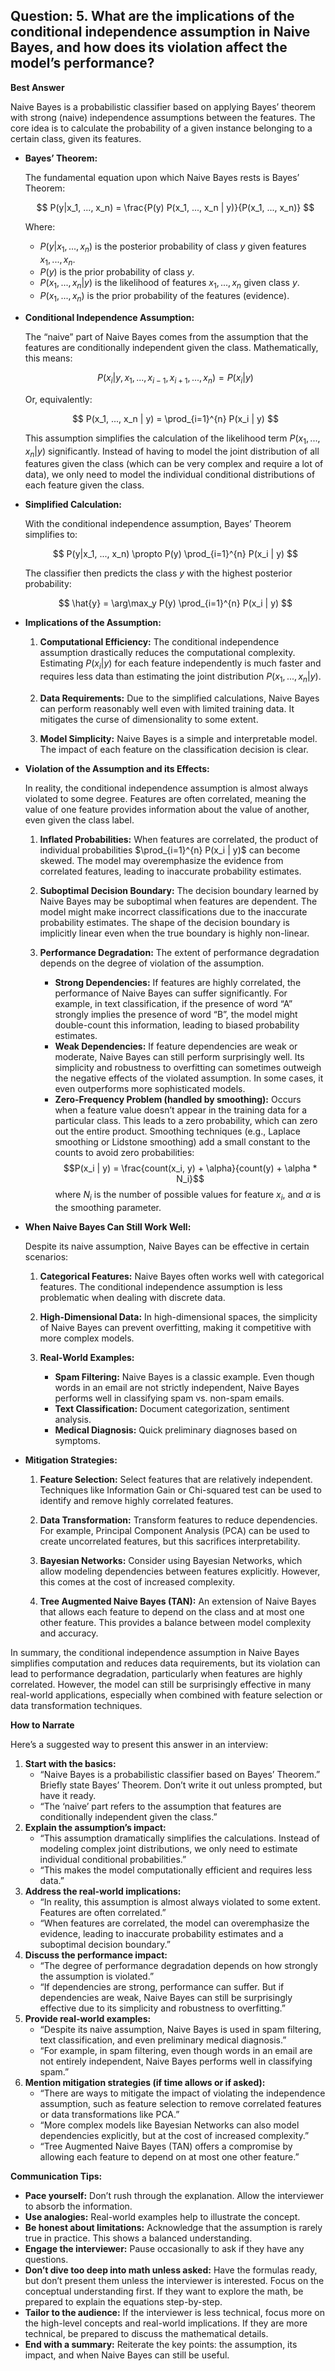 ## Question: 5. What are the implications of the conditional independence assumption in Naive Bayes, and how does its violation affect the model’s performance?

**Best Answer**

Naive Bayes is a probabilistic classifier based on applying Bayes' theorem with strong (naive) independence assumptions between the features. The core idea is to calculate the probability of a given instance belonging to a certain class, given its features.

*   **Bayes' Theorem:**

    The fundamental equation upon which Naive Bayes rests is Bayes' Theorem:

    $$
    P(y|x_1, ..., x_n) = \frac{P(y) P(x_1, ..., x_n | y)}{P(x_1, ..., x_n)}
    $$

    Where:

    *   $P(y|x_1, ..., x_n)$ is the posterior probability of class $y$ given features $x_1, ..., x_n$.
    *   $P(y)$ is the prior probability of class $y$.
    *   $P(x_1, ..., x_n | y)$ is the likelihood of features $x_1, ..., x_n$ given class $y$.
    *   $P(x_1, ..., x_n)$ is the prior probability of the features (evidence).

*   **Conditional Independence Assumption:**

    The "naive" part of Naive Bayes comes from the assumption that the features are conditionally independent given the class. Mathematically, this means:

    $$
    P(x_i | y, x_1, ..., x_{i-1}, x_{i+1}, ..., x_n) = P(x_i | y)
    $$

    Or, equivalently:

    $$
    P(x_1, ..., x_n | y) = \prod_{i=1}^{n} P(x_i | y)
    $$

    This assumption simplifies the calculation of the likelihood term $P(x_1, ..., x_n | y)$ significantly. Instead of having to model the joint distribution of all features given the class (which can be very complex and require a lot of data), we only need to model the individual conditional distributions of each feature given the class.

*   **Simplified Calculation:**

    With the conditional independence assumption, Bayes' Theorem simplifies to:

    $$
    P(y|x_1, ..., x_n) \propto P(y) \prod_{i=1}^{n} P(x_i | y)
    $$

    The classifier then predicts the class $y$ with the highest posterior probability:

    $$
    \hat{y} = \arg\max_y P(y) \prod_{i=1}^{n} P(x_i | y)
    $$

*   **Implications of the Assumption:**

    1.  **Computational Efficiency:** The conditional independence assumption drastically reduces the computational complexity. Estimating $P(x_i | y)$ for each feature independently is much faster and requires less data than estimating the joint distribution $P(x_1, ..., x_n | y)$.

    2.  **Data Requirements:** Due to the simplified calculations, Naive Bayes can perform reasonably well even with limited training data.  It mitigates the curse of dimensionality to some extent.

    3.  **Model Simplicity:** Naive Bayes is a simple and interpretable model. The impact of each feature on the classification decision is clear.

*   **Violation of the Assumption and its Effects:**

    In reality, the conditional independence assumption is almost always violated to some degree. Features are often correlated, meaning the value of one feature provides information about the value of another, even given the class label.

    1.  **Inflated Probabilities:** When features are correlated, the product of individual probabilities $\prod_{i=1}^{n} P(x_i | y)$ can become skewed. The model may overemphasize the evidence from correlated features, leading to inaccurate probability estimates.

    2.  **Suboptimal Decision Boundary:** The decision boundary learned by Naive Bayes may be suboptimal when features are dependent. The model might make incorrect classifications due to the inaccurate probability estimates.  The shape of the decision boundary is implicitly linear even when the true boundary is highly non-linear.

    3.  **Performance Degradation:** The extent of performance degradation depends on the degree of violation of the assumption.

        *   **Strong Dependencies:** If features are highly correlated, the performance of Naive Bayes can suffer significantly.  For example, in text classification, if the presence of word "A" strongly implies the presence of word "B", the model might double-count this information, leading to biased probability estimates.
        *   **Weak Dependencies:** If feature dependencies are weak or moderate, Naive Bayes can still perform surprisingly well. Its simplicity and robustness to overfitting can sometimes outweigh the negative effects of the violated assumption.  In some cases, it even outperforms more sophisticated models.
        *   **Zero-Frequency Problem (handled by smoothing):** Occurs when a feature value doesn't appear in the training data for a particular class. This leads to a zero probability, which can zero out the entire product. Smoothing techniques (e.g., Laplace smoothing or Lidstone smoothing) add a small constant to the counts to avoid zero probabilities:
            $$P(x_i | y) = \frac{count(x_i, y) + \alpha}{count(y) + \alpha * N_i}$$
            where $N_i$ is the number of possible values for feature $x_i$, and $\alpha$ is the smoothing parameter.

*   **When Naive Bayes Can Still Work Well:**

    Despite its naive assumption, Naive Bayes can be effective in certain scenarios:

    1.  **Categorical Features:** Naive Bayes often works well with categorical features. The conditional independence assumption is less problematic when dealing with discrete data.

    2.  **High-Dimensional Data:** In high-dimensional spaces, the simplicity of Naive Bayes can prevent overfitting, making it competitive with more complex models.

    3.  **Real-World Examples:**
        *   **Spam Filtering:** Naive Bayes is a classic example.  Even though words in an email are not strictly independent, Naive Bayes performs well in classifying spam vs. non-spam emails.
        *   **Text Classification:**  Document categorization, sentiment analysis.
        *   **Medical Diagnosis:** Quick preliminary diagnoses based on symptoms.

*   **Mitigation Strategies:**

    1.  **Feature Selection:** Select features that are relatively independent.  Techniques like Information Gain or Chi-squared test can be used to identify and remove highly correlated features.

    2.  **Data Transformation:** Transform features to reduce dependencies.  For example, Principal Component Analysis (PCA) can be used to create uncorrelated features, but this sacrifices interpretability.

    3.  **Bayesian Networks:** Consider using Bayesian Networks, which allow modeling dependencies between features explicitly. However, this comes at the cost of increased complexity.

    4.  **Tree Augmented Naive Bayes (TAN):**  An extension of Naive Bayes that allows each feature to depend on the class and at most one other feature. This provides a balance between model complexity and accuracy.

In summary, the conditional independence assumption in Naive Bayes simplifies computation and reduces data requirements, but its violation can lead to performance degradation, particularly when features are highly correlated. However, the model can still be surprisingly effective in many real-world applications, especially when combined with feature selection or data transformation techniques.

**How to Narrate**

Here's a suggested way to present this answer in an interview:

1.  **Start with the basics:**
    *   "Naive Bayes is a probabilistic classifier based on Bayes' Theorem." Briefly state Bayes' Theorem. Don't write it out unless prompted, but have it ready.
    *   "The 'naive' part refers to the assumption that features are conditionally independent given the class."

2.  **Explain the assumption's impact:**
    *   "This assumption dramatically simplifies the calculations. Instead of modeling complex joint distributions, we only need to estimate individual conditional probabilities."
    *   "This makes the model computationally efficient and requires less data."

3.  **Address the real-world implications:**
    *   "In reality, this assumption is almost always violated to some extent. Features are often correlated."
    *   "When features are correlated, the model can overemphasize the evidence, leading to inaccurate probability estimates and a suboptimal decision boundary."

4.  **Discuss the performance impact:**
    *   "The degree of performance degradation depends on how strongly the assumption is violated."
    *   "If dependencies are strong, performance can suffer. But if dependencies are weak, Naive Bayes can still be surprisingly effective due to its simplicity and robustness to overfitting."

5.  **Provide real-world examples:**
    *   "Despite its naive assumption, Naive Bayes is used in spam filtering, text classification, and even preliminary medical diagnosis."
    *   "For example, in spam filtering, even though words in an email are not entirely independent, Naive Bayes performs well in classifying spam."

6.  **Mention mitigation strategies (if time allows or if asked):**
    *   "There are ways to mitigate the impact of violating the independence assumption, such as feature selection to remove correlated features or data transformations like PCA."
    *   "More complex models like Bayesian Networks can also model dependencies explicitly, but at the cost of increased complexity."
    *   "Tree Augmented Naive Bayes (TAN) offers a compromise by allowing each feature to depend on at most one other feature."

**Communication Tips:**

*   **Pace yourself:** Don't rush through the explanation. Allow the interviewer to absorb the information.
*   **Use analogies:** Real-world examples help to illustrate the concept.
*   **Be honest about limitations:** Acknowledge that the assumption is rarely true in practice. This shows a balanced understanding.
*   **Engage the interviewer:** Pause occasionally to ask if they have any questions.
*   **Don't dive too deep into math unless asked:** Have the formulas ready, but don't present them unless the interviewer is interested. Focus on the conceptual understanding first. If they want to explore the math, be prepared to explain the equations step-by-step.
*   **Tailor to the audience:** If the interviewer is less technical, focus more on the high-level concepts and real-world implications. If they are more technical, be prepared to discuss the mathematical details.
*   **End with a summary:** Reiterate the key points: the assumption, its impact, and when Naive Bayes can still be useful.
